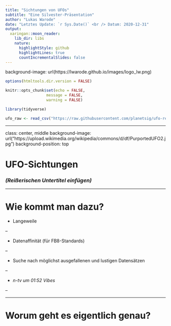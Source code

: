 ```yaml
---
title: "Sichtungen von UFOs"
subtitle: "Eine Silvester-Präsentation"
author: "Lukas Warode"
date: "Letztes Update: `r Sys.Date()` <br /> Datum: 2020-12-31"
output:
  xaringan::moon_reader:
    lib_dir: libs
    nature:
      highlightStyle: github
      highlightLines: true
      countIncrementalSlides: false
---
```


background-image: url(https://lwarode.github.io/images/logo_lw.png)

```r
options(htmltools.dir.version = FALSE)

knitr::opts_chunk$set(echo = FALSE,
                  message = FALSE,
                  warning = FALSE)
```

```r
library(tidyverse)
```


```r
ufo_raw <- read_csv("https://raw.githubusercontent.com/planetsig/ufo-reports/master/csv-data/ufo-complete-geocoded-time-standardized.csv")
```

---

class: center, middle
background-image: url("https://upload.wikimedia.org/wikipedia/commons/d/df/PurportedUFO2.jpg")
background-position: top

# UFO-Sichtungen

### *(Reißerischen Untertitel einfügen)*

---

# Wie kommt man dazu?

- Langeweile

--

- Datenaffinität (für FB8-Standards)

--

- Suche nach möglichst ausgefallenen und lustigen Datensätzen

--

- *n-tv um 01:52 Vibes*

--

---

# Worum geht es eigentlich genau?


